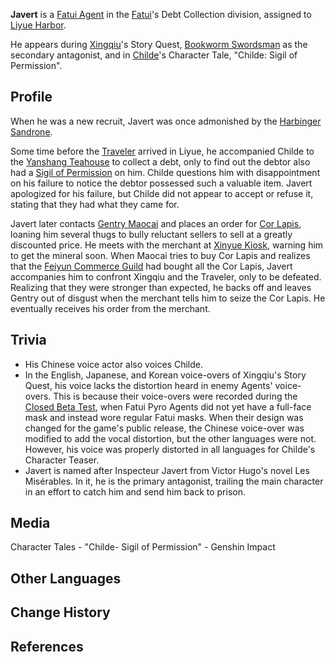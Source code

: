 {{Character Infobox
|image            = Enemy Fatui Pyro Agent.png
|type             = Quest NPC
|affiliation      = Fatui
|region           = Liyue
|region2          = Snezhnaya
|voiceCN          = [https://zh.moegirl.org.cn/鱼冻 Yudong (鱼冻)]<ref name="childe pv">Official Genshin Impact Chinese Website: [https://ys.mihoyo.com/main/news/detail/11511 《原神》新角色「公子」预告PV-「百无禁忌」]</ref>
}}
'''Javert''' is a [[Fatui Agent]] in the [[Fatui]]'s Debt Collection division, assigned to [[Liyue Harbor]].

He appears during [[Xingqiu]]'s Story Quest, [[Bookworm Swordsman]] as the secondary antagonist, and in [[Childe]]'s Character Tale, "Childe: Sigil of Permission".

==Profile==
When he was a new recruit, Javert was once admonished by the [[Harbinger]] [[Sandrone]].

Some time before the [[Traveler]] arrived in Liyue, he accompanied Childe to the [[Yanshang Teahouse]] to collect a debt, only to find out the debtor also had a [[Sigil of Permission]] on him. Childe questions him with disappointment on his failure to notice the debtor possessed such a valuable item. Javert apologized for his failure, but Childe did not appear to accept or refuse it, stating that they had what they came for.

Javert later contacts [[Gentry Maocai]] and places an order for [[Cor Lapis]], loaning him several thugs to bully reluctant sellers to sell at a greatly discounted price. He meets with the merchant at [[Xinyue Kiosk]], warning him to get the mineral soon. When Maocai tries to buy Cor Lapis and realizes that the [[Feiyun Commerce Guild]] had bought all the Cor Lapis, Javert accompanies him to confront Xingqiu and the Traveler, only to be defeated. Realizing that they were stronger than expected, he backs off and leaves Gentry out of disgust when the merchant tells him to seize the Cor Lapis. He eventually receives his order from the merchant.

==Trivia==
* His Chinese voice actor also voices Childe.
*In the English, Japanese, and Korean voice-overs of Xingqiu's Story Quest, his voice lacks the distortion heard in enemy Agents' voice-overs. This is because their voice-overs were recorded during the [[Version|Closed Beta Test]], when Fatui Pyro Agents did not yet have a full-face mask and instead wore regular Fatui masks. When their design was changed for the game's public release, the Chinese voice-over was modified to add the vocal distortion, but the other languages were not. However, his voice was properly distorted in all languages for Childe's Character Teaser.
*Javert is named after Inspecteur Javert from Victor Hugo's novel Les Misérables. In it, he is the primary antagonist, trailing the main character in an effort to catch him and send him back to prison.

==Media==
<gallery hideaddbutton="true" captionalign="center">
Character Tales - "Childe- Sigil of Permission" - Genshin Impact
</gallery>

==Other Languages==
{{Other Languages|default_hidden = 1
|en       = Javert
|zhs      = 沙威
|zhs_rm   = Shāwēi
|zht      = 沙威
|zht_rm   = Shāwēi
|ja       = ジャバート
|ja_rm    = Jabaato
|ko       = 자베르
|ko_rm    = Jabereu
|es       = Javert
|fr       = Javert
|ru       = Жаверт
|th       = Javert
|vi       = Javert
|de       = Javert
|id       = Javert
|pt       = Javert
}}

==Change History==
{{Change History|1.0}}

==References==
{{Reflist}}